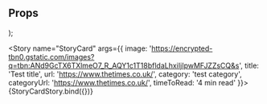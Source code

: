 
<Meta
  title="Newskit Components/Puzzles/StoryCard"
  component={StoryCard}
/>

## Props
<Props of={StoryCard} />

  <TCThemeProvider>
    <StoryCard {...{ image, title, url, category, categoryUrl, timeToRead}} />
  </TCThemeProvider>
);


<Story name="StoryCard" args={{ image: 'https://encrypted-tbn0.gstatic.com/images?q=tbn:ANd9GcTX6TXlmeO7_R_AQY1c1T18bfldaLhxiIjIpwMFJZZsCQ&s', title: 'Test title', url: 'https://www.thetimes.co.uk/', category: 'test category', categoryUrl: 'https://www.thetimes.co.uk/', timeToRead: '4 min read' }}>
  {StoryCardStory.bind({})}
</Story>
